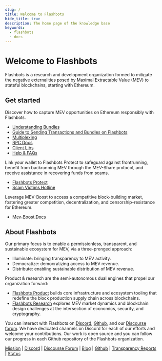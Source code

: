 ```yaml
---
slug: /
title: Welcome to Flashbots
hide_title: true
description: The home page of the knowledge base
keywords:
  - flashbots
  - docs
---
```



# Welcome to Flashbots

Flashbots is a research and development organization formed to mitigate the negative externalities posed by Maximal Extractable Value (MEV) to stateful blockchains, starting with Ethereum.

## Get started

<Grid>
<GridBlock symbol="I." title="Searchers">

Discover how to capture MEV opportunities on Ethereum responsibly with Flashbots.

- [Understanding Bundles](/flashbots-auction/advanced/understanding-bundles)<br/>
- [Guide to Sending Transactions and Bundles on Flashbots](/guide-send-tx-bundle)<br/>
- [Multiplexing](/flashbots-auction/advanced/multiplexing)<br/>
- [RPC Docs](/flashbots-auction/advanced/rpc-endpoint)<br/>
- [Client Libs](/flashbots-auction/libraries/ethers-js-provider)<br/>
- [Help & FAQs](https://collective.flashbots.net/tags/c/searchers/12/question)

</GridBlock>
<GridBlock symbol="II." title="Eth Users">

Link your wallet to Flashbots Protect to safeguard against frontrunning, benefit from backrunning MEV through the MEV-Share protocol, and receive assistance in recovering funds from scams.

- [Flashbots Protect](/flashbots-protect/quick-start)
- [Scam Victims Hotline](https://whitehat.flashbots.net)

</GridBlock>
<GridBlock symbol="III." title="Validators, Builders & Relayers">

Leverage MEV-Boost to access a competitive block-building market, fostering greater competition, decentralization, and censorship-resistance for Ethereum.

- [Mev-Boost Docs](/flashbots-mev-boost/introduction)<br/>

</GridBlock>
</Grid>

## About Flashbots

Our primary focus is to enable a permissionless, transparent, and sustainable ecosystem for MEV, via a three-pronged approach:

- Illuminate: bringing transparency to MEV activity.
- Democratize: democratizing access to MEV revenue.
- Distribute: enabling sustainable distribution of MEV revenue.

Product & research are the semi-autonomous dual engines that propel our organization forward:

- [Flashbots Product](/) builds core infrastructure and ecosystem tooling that redefine the block production supply chain across blockchains.
- [Flashbots Research](https://github.com/flashbots/mev-research) explores MEV market dynamics and blockchain design challenges at the intersection of economics, security, and cryptography.

You can interact with Flashbots on [Discord](https://discord.gg/7hvTycdNcK), [Github](https://github.com/flashbots/pm), and our [Discourse forum](https://collective.flashbots.net/). We have dedicated channels on Discord for each of our efforts and welcome your contributions. Our work is open source and you can follow our progress in each Github repository of the Flashbots organization.

[Mission](https://writings.flashbots.net/frontrunning-mev-crisis) | [Discord](https://discord.gg/7hvTycdNcK) | [Discourse Forum](https://collective.flashbots.net/) | [Blog](https://writings.flashbots.net) | [Github](https://github.com/flashbots/pm) | [Transparency Reports](https://writings.flashbots.net/tags/transparency-report) | [Status](https://status.flashbots.net)
